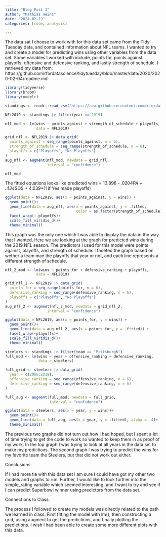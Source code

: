 ```yaml
---
title: "Blog Post 3"
author: "Mathias Heinz"
date: "2024-02-19"
categories: [code, analysis]

---
```

The data sat I choose to work with for this data set came from the Tidy Tuesday data, and contained information about NFL teams. I wanted to try and create a model for predicting wins using other variables from the data set. Some variables I worked with include, points for, points against, playoffs, offensive and defensive ranking, and lastly strength of schedule.
I retrieved my data from: https://github.com/rfordatascience/tidytuesday/blob/master/data/2020/2020-02-04/readme.md
```r
library(tidyverse)
library(broom)
library(modelr)
```

```r
standings <- readr::read_csv('https://raw.githubusercontent.com/rfordatascience/tidytuesday/master/data/2020/2020-02-04/standings.csv')

NFL2019 <- standings |> filter(year == 2019)

nfl_mod <- lm(wins ~ points_against + strength_of_schedule + playoffs,
              data = NFL2019)

grid_nfl <- NFL2019 |> data_grid(
  points_against = seq_range(points_against, n = 6),
  strength_of_schedule = seq_range(strength_of_schedule, n = 6),
  playoffs = c("Playoffs", "No Playoffs")
)
aug_nfl <- augment(nfl_mod, newdata = grid_nfl,
                   interval = "confidence")
```

```r
nfl_mod
```
The fitted equations looks like 
predicted wins = 13.898 - .0204*PA + .434*SOS + 4.039*(1 if Yes made playoffs)

```r
ggplot(data = NFL2019, aes(x = points_against, y = wins)) +
  geom_point()+
  geom_line(data = aug_nfl, aes(x = points_against, y = .fitted,
                                color = as.factor(strength_of_schedule))) +
  facet_wrap(~ playoffs)+
  scale_fill_viridis_d()+
  theme_minimal()
```

This graph was the only one which I was able to display the data in the way that I wanted. Here we are looking at the graph for predicted wins during the 2019 NFL season. The predictors I used for this model were points against, playoffs, and strength of schedule. I faceted the graph based on wether a team mae the playoffs that year or not, and each line represents a different strength of schedule.
```r
nfl_2_mod <- lm(wins ~ points_for + defensive_ranking + playoffs,
              data = NFL2019)

grid_nfl_2 <- NFL2019 |> data_grid(
  points_for = seq_range(points_for, n = 6),
  defensive_ranking = seq_range(defensive_ranking, n = 6),
  playoffs = c("Playoffs", "No Playoffs")
)
aug_nfl_2 <- augment(nfl_2_mod, newdata = grid_nfl_2,
                   interval = "confidence")

ggplot(data = NFL2019, aes(x = points_for, y = wins)) +
  geom_point()+
  geom_line(data = aug_nfl_2, aes(x = points_for, y = .fitted)) +
  facet_wrap(~playoffs)+
  scale_fill_viridis_d()+
  theme_minimal()
```

```r
steelers <- standings |> filter(team == "Pittsburgh")
full_mod <- lm(wins ~ year + offensive_ranking + defensive_ranking,
               data = steelers)

full_grid <- steelers |> data_grid(
  year = c(2000:2019),
  offensive_ranking = seq_range(offensive_ranking, n = 6),
  defensive_ranking = seq_range(defensive_ranking, n = 6)
)

full_aug <- augment(full_mod, newdata = full_grid,
                    interval = "confidence")

ggplot(data = steelers, aes(x = year, y = wins))+
  geom_point()+
  geom_line(data = full_aug, aes(x = year, y = .fitted), alpha = .4)+
  theme_minimal()
```

The previous two graphs did not turn out how I had hoped, but I spent a lot of time trying to get the code to work so wanted to keep them in as proof of my work. In the top graph I was trying to look at all years in the data set to make my predictions. The second graph I was trying to predict the wins for my favorite team the Steelers, but that did not work out either.


Conclusions:

If I had more tie with this data set I am sure I could have got my other two models and graphs to run. Further, I would like to look further into the simple_rating variable which seemed interesting, and I want to try and see if I can predict Superbowl winner using predictors from the data set.

Connections to Class:

The process I followed to create my models was directly related to the path we learned in class. First fitting the model with lm(), then constructing a grid, using augment to get the predictions, and finally plotting the predictions. I wish I had been able to create some more different plots with this data.




